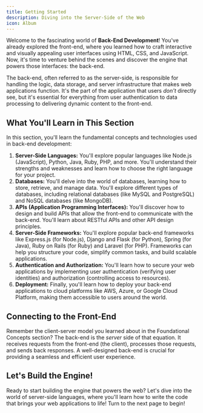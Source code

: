 ```yaml
---
title: Getting Started
description: Diving into the Server-Side of the Web
icon: Album
---
```


Welcome to the fascinating world of **Back-End Development**! You've already explored the front-end, where you learned how to craft interactive and visually appealing user interfaces using HTML, CSS, and JavaScript.
Now, it's time to venture behind the scenes and discover the engine that powers those interfaces: the back-end.

The back-end, often referred to as the server-side, is responsible for handling the logic, data storage, and server infrastructure that makes web applications function.
It's the part of the application that users _don't_ directly see, but it's essential for everything from user authentication to data processing to delivering dynamic content to the front-end.

## What You'll Learn in This Section

In this section, you'll learn the fundamental concepts and technologies used in back-end development:

1.  **Server-Side Languages:** You'll explore popular languages like Node.js (JavaScript), Python, Java, Ruby, PHP, and more.
    You'll understand their strengths and weaknesses and learn how to choose the right language for your project.
2.  **Databases:** You'll delve into the world of databases, learning how to store, retrieve, and manage data.
    You'll explore different types of databases, including relational databases (like MySQL and PostgreSQL) and NoSQL databases (like MongoDB).
3.  **APIs (Application Programming Interfaces):** You'll discover how to design and build APIs that allow the front-end to communicate with the back-end.
    You'll learn about RESTful APIs and other API design principles.
4.  **Server-Side Frameworks:** You'll explore popular back-end frameworks like Express.js (for Node.js), Django and Flask (for Python), Spring (for Java), Ruby on Rails (for Ruby) and Laravel (for PHP).
    Frameworks can help you structure your code, simplify common tasks, and build scalable applications.
5.  **Authentication and Authorization:** You'll learn how to secure your web applications by implementing user authentication (verifying user identities) and authorization (controlling access to resources).
6.  **Deployment:** Finally, you'll learn how to deploy your back-end applications to cloud platforms like AWS, Azure, or Google Cloud Platform, making them accessible to users around the world.

## Connecting to the Front-End

Remember the client-server model you learned about in the Foundational Concepts section? The back-end is the _server_ side of that equation.
It receives requests from the front-end (the client), processes those requests, and sends back responses.
A well-designed back-end is crucial for providing a seamless and efficient user experience.

## Let's Build the Engine!

Ready to start building the engine that powers the web? Let's dive into the world of server-side languages, where you'll learn how to write the code that brings your web applications to life!
Turn to the next page to begin!
